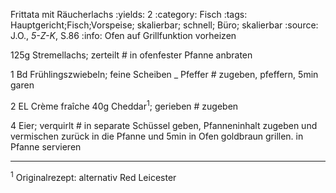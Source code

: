 Frittata mit Räucherlachs
:yields: 2
:category: Fisch
:tags: Hauptgericht;Fisch;Vorspeise; skalierbar; schnell; Büro; skalierbar
:source: J.O., _5-Z-K_, S.86
:info: Ofen auf Grillfunktion vorheizen

125g Stremellachs; zerteilt
# in ofenfester Pfanne anbraten

1 Bd Frühlingszwiebeln; feine Scheiben
_ Pfeffer
# zugeben, pfeffern, 5min garen

2 EL Crème fraîche
40g Cheddar^1^; gerieben
# zugeben

4 Eier; verquirlt
# in separate Schüssel geben, Pfanneninhalt zugeben und vermischen
  zurück in die Pfanne und 5min in Ofen goldbraun grillen.
  in Pfanne servieren


---
^1^ Originalrezept: alternativ Red Leicester